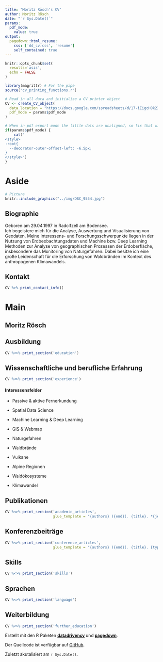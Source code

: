 ```yaml
---
title: "Moritz Rösch's CV"
author: Moritz Rösch
date: "`r Sys.Date()`"
params:
  pdf_mode:
    value: true
output:
  pagedown::html_resume:
    css: ['dd_cv.css', 'resume']
    self_contained: true
---
```


```r
knitr::opts_chunk$set(
  results='asis', 
  echo = FALSE
)

library(magrittr) # For the pipe
source("cv_printing_functions.r")

# Read in all data and initialize a CV printer object
CV <- create_CV_object(
  data_location = "https://docs.google.com/spreadsheets/d/17-iIigcHOk23r3Ki566MthMHw0o5GXdRyXkeIrvjbz0/edit#gid=917338460",  
  pdf_mode = params$pdf_mode
)

```


```r
# When in pdf export mode the little dots are unaligned, so fix that with some conditional CSS.
if(params$pdf_mode) {
    cat("
<style>
:root{
  --decorator-outer-offset-left: -6.5px;
}
</style>")
}
```


Aside
================================================================================

```r
# Picture
knitr::include_graphics("../img/DSC_9554.jpg")
```


Biographie {#bio}
----------------------------------------------------------------------------------

Geboren am 29.04.1997 in Radolfzell am Bodensee.<br/>
Ich begeistere mich für die Analyse, Auswertung und Visualisierung von Geodaten. Meine Interessens- und Forschungsschwerpunkte liegen in der Nutzung von Erdbeobachtungsdaten und Machine bzw. Deep Learning Methoden zur Analyse von geographischen Prozessen der Erdoberfläche, insbesondere das Monitoring von Naturgefahren. Dabei besitze ich eine große Leidenschaft für die Erforschung von Waldbränden im Kontext des anthropogenen Klimawandels.


Kontakt {#contact}
--------------------------------------------------------------------------------

```r
CV %>% print_contact_info()
```


Main
================================================================================

Moritz Rösch {#title}
--------------------------------------------------------------------------------


Ausbildung {data-icon=graduation-cap data-concise=true}
--------------------------------------------------------------------------------

```r
CV %<>% print_section('education')
```



Wissenschaftliche und berufliche Erfahrung {data-icon=suitcase}
--------------------------------------------------------------------------------


```r
CV %<>% print_section('experience')
```


::: aside
#### <i class="fas fa-search-plus"></i> Interessensfelder

- Passive & aktive Fernerkundung

- Spatial Data Science

- Machine Learning & Deep Learning

- GIS & Webmap

- Naturgefahren

- Waldbrände

- Vulkane

- Alpine Regionen

- Waldökosysteme

- Klimawandel

:::


Publikationen {data-icon=book}
--------------------------------------------------------------------------------

```r
CV %<>% print_section('academic_articles',
                      glue_template = "{authors} ({end}). {title}. *{journal}*. {doi} \n\n\n")
```


Konferenzbeiträge {data-icon=users}
--------------------------------------------------------------------------------

```r
CV %<>% print_section('conference_articles',
                      glue_template = "{authors} ({end}). {title}. {type}. *{conference}*, {conference_date}, {conference_location}. \n\n\n")
```



Skills {data-icon=laptop}
--------------------------------------------------------------------------------

```r
CV %<>% print_section('skills')
```


Sprachen {data-icon=language}
--------------------------------------------------------------------------------

```r
CV %<>% print_section('language')
```


Weiterbildung {data-icon=university}
--------------------------------------------------------------------------------

```r
CV %<>% print_section('further_education')
```

:::aside
Erstellt mit den R Paketen [**datadrivencv**](https://github.com/nstrayer/datadrivencv) und [**pagedown**](https://github.com/rstudio/pagedown). 

Der Quellcode ist verfügbar auf [GitHub](https://github.com/moritzroesch/automated-cv).

Zuletzt akutalisiert am `r Sys.Date()`.
:::
